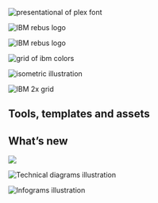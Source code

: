 

<Helmet />

<Row className="image-card-group">
  <Column colLg={4} colMd={4} noGutterSm>
    <ImageCard
      title="Typeface"
      href="/typography/typeface"
      actionIcon="arrowRight"
      titleColor="dark"
      iconColor="dark"
      className="card-background"
      >


![presentational of plex font](../images/homepage/2306_Typface_IDL_home.svg)

  </ImageCard>
  </Column>
  <Column colLg={4} colMd={4} noGutterSm>
    <ImageCard
        title="Philosophy"
        aspectRatio="1:1"
        href="/philosophy/pov"
        actionIcon="arrowRight"
        iconColor="dark"
        titleColor="dark"
        className="card-background"
        >


![IBM rebus logo](../images/homepage/2306_Philosphy_IDL_home.svg)

  </ImageCard>
  </Column>
  <Column colLg={4} colMd={4} noGutterSm>
    <ImageCard
        title="Color"
        aspectRatio="1:1"
        href="/color"
        actionIcon="arrowRight"
        iconColor="dark"
        titleColor="dark"
        className="card-background"
        >


![IBM rebus logo](../images/homepage/2306_Color_IDL_home.png)

  </ImageCard>
  </Column>
  <Column colLg={8} noGutterSm>
    <ImageCard
        title="Photography"
        aspectRatio="1:1"
        href="/photography/overview"
        actionIcon="arrowRight"
        iconColor="light"
        titleColor="light"
        className="card-background"
        >


![grid of ibm colors](../images/homepage/2306_Photography_IDL_home_v2.jpg)

  </ImageCard>
  </Column>
  <Column colLg={4} colMd={4} noGutterSm>
    <ImageCard
        title="Illustration"
        aspectRatio="1:1"
        href="/illustration/overview"
        actionIcon="arrowRight"
        iconColor="dark"
        titleColor="dark"
        className="card-background"
        >


![isometric illustration](../images/homepage/2306_Illustration_IDL_home.png)

  </ImageCard>
  <ImageCard
    title="2x Grid"
    href="/2x-grid"
    actionIcon="arrowRight"
    titleColor="dark"
    iconColor="dark"
    className="card-background"
    >


![IBM 2x grid](../images/homepage/2306_2x_Grid_IDL_home.png)

</ImageCard>
</Column>
</Row>


<h2 classname={h3}>Tools, templates and assets</h2>

<Row className="homepage-cards resource-card-group">
  <Column colMd={4} colLg={4} noGutterSm>
    <ResourceCard
      href="/typography/typeface#resources"
      title="IBM Plex® typeface latest release"
      actionIcon="arrowRight"
      aspectRatio="2:1"
      color="light"
    />
  </Column>
  <Column colMd={4} colLg={4} noGutterSm>
    <ResourceCard
      href="/color#specifications"
      title="IBM color specifications"
      actionIcon="arrowRight"
      aspectRatio="2:1"
      color="light"
    />
  </Column>
  <Column colMd={4} colLg={4} noGutterSm>
    <ResourceCard
      href="/2x-grid#2x-grid-for-video"
      title="2x Grid for video"
      actionIcon="arrowRight"
      aspectRatio="2:1"
      color="light"
    />
  </Column>
  <Column colMd={4} colLg={4} noGutterSm className="no-left-border">
    <ResourceCard
      href="/iconography/ui-icons/design#resources"
      title="UI icon resources"
      actionIcon="arrowRight"
      aspectRatio="2:1"
      color="light"
    />
  </Column>
  <Column colMd={4} colLg={4} noGutterSm className="left-border">
    <ResourceCard
      href="/iconography/pictograms/design#resources"
      title="Pictogram resources"
      actionIcon="arrowRight"
      aspectRatio="2:1"
      color="light"
    />
  </Column>
  <Column colMd={4} colLg={4} noGutterSm>
    <ResourceCard
      href="/resources#illustration"
      title="Illustration starter kits"
      actionIcon="arrowRight"
      aspectRatio="2:1"
      color="light"
    />
  </Column>
  <Column colMd={4} colLg={4} noGutterSm>
    <ResourceCard
      href="https://carbondesignsystem.com/designing/kits/figma"
      title="Carbon design kits"
      actionIcon="launch"
      aspectRatio="2:1"
      color="light"
    />
  </Column>
  <Column colMd={4} colLg={4} noGutterSm>
    <ResourceCard
      href="/help/support#questions"
      title="Questions?"
      actionIcon="arrowRight"
      aspectRatio="2:1"
      color="light"
    />
  </Column>
</Row>

<h2 classname={h3}>What’s new</h2>

<Row>
  <Column colMd={4} colLg={4} noGutterMdLeft>
    <ArticleCard
      title="Hybrid UI illustration style"
      date="April 2024"
      href="/whats-new#hybrid-ui-illustration-style"
      actionIcon="arrowRight"
      color="light"
    >

![](../images/homepage/example-api-connect-comms.svg)

  </ArticleCard>
  </Column>
  <Column colMd={4} colLg={4} noGutterMdLeft>
    <ArticleCard
      title="Technical diagrams"
      date="June 2022"
      href="/whats-new#technical-diagrams"
      actionIcon="arrowRight"
      color="light"
    >

![Technical diagrams illustration](../images/homepage/whatsnew-tech-diagrams.svg)

  </ArticleCard>
  </Column>
  <Column colMd={4} colLg={4} noGutterMdLeft>
    <ArticleCard
      title="Infograms"
      date="June 2022"
      href="/whats-new#infograms"
      actionIcon="arrowRight"
      color="light"
    >

![Infograms illustration](../images/homepage/whatsnew-infograms.png)

  </ArticleCard>
  </Column>
</Row>
